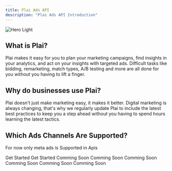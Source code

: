 ```yaml
---
title: Plai Ads API
description: "Plai Ads API Introduction"
---
```


<img className="block" src="/images/main_image.png" alt="Hero Light" />

## What is Plai?

Plai makes it easy for you to plan your marketing campaigns, find insights in your analytics, and act on your insights with targeted ads. Difficult tasks like bidding, remarketing, match types, A/B testing and more are all done for you without you having to lift a finger.

## Why do businesses use Plai?

Plai doesn't just make marketing easy, it makes it better. Digital marketing is always changing, that's why we regularly update Plai to include the latest best practices to keep you a step ahead without you having to spend hours learning the latest tactics.

## Which Ads Channels Are Supported?

For now only meta ads is Supported in Apis

<CardGroup cols={3}>
  <Card
    title="Meta"
    icon="meta"
    href="api-reference/endpoint/meta/meta_overview"
  >
    Get Started
  </Card>
  <Card
    title="Linkedin Ads"
    icon="linkedin"
    href="api-reference/endpoint/meta/linkedin_overview"
  >
    Get Started
  </Card>
  <Card title="Google Ads" icon="google" color="#adadad">
    Comming Soon
  </Card>
  <Card title="Tiktok Ads" icon="tiktok" color="#adadad">
    Comming Soon
  </Card>
  <Card title="Youtube Ads" icon="youtube" color="#adadad">
    Comming Soon
  </Card>
  <Card title="Instagram Ads" icon="instagram" color="#adadad">
    Comming Soon
  </Card>
  <Card title="Spotify Ads" icon="spotify" color="#adadad">
    Comming Soon
  </Card>
  <Card title="Snapchat Ads" icon="snapchat" color="#adadad">
    Comming Soon
  </Card>
</CardGroup>
